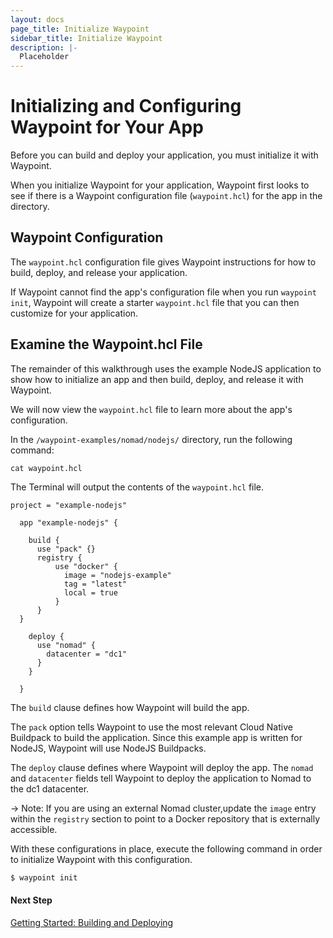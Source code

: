 ```yaml
---
layout: docs
page_title: Initialize Waypoint
sidebar_title: Initialize Waypoint
description: |-
  Placeholder
---
```


# Initializing and Configuring Waypoint for Your App

Before you can build and deploy your application, you must initialize it with Waypoint.

When you initialize Waypoint for your application, Waypoint first looks to see if there is a Waypoint configuration file (`waypoint.hcl`) for the app in the directory.

## Waypoint Configuration

The `waypoint.hcl` configuration file gives Waypoint instructions for how to build, deploy, and release your application.

If Waypoint cannot find the app's configuration file when you run `waypoint init`, Waypoint will create a starter `waypoint.hcl` file that you can then customize for your application.

## Examine the Waypoint.hcl File

The remainder of this walkthrough uses the example NodeJS application to show how to initialize an app and then build, deploy, and release it with Waypoint.

We will now view the `waypoint.hcl` file to learn more about the app's configuration.

In the `/waypoint-examples/nomad/nodejs/` directory, run the following command:

```shell
cat waypoint.hcl
```

The Terminal will output the contents of the `waypoint.hcl` file.

```shell
project = "example-nodejs"

  app "example-nodejs" {

    build {
      use "pack" {}
      registry {
          use "docker" {
            image = "nodejs-example"
            tag = "latest"
            local = true
          }
      }
  }

    deploy {
      use "nomad" {
        datacenter = "dc1"
      }
    }

  }
```

The `build` clause defines how Waypoint will build the app.

The `pack` option tells Waypoint to use the most relevant Cloud Native
Buildpack to build the application. Since this example app is written for NodeJS, Waypoint will use NodeJS Buildpacks.

The `deploy` clause defines where Waypoint will deploy the app. The `nomad` and `datacenter` fields tell Waypoint to deploy the application to Nomad to the dc1 datacenter.

-> Note: If you are using an external Nomad cluster,update the `image` entry within the `registry` section to point to a Docker repository that is externally accessible.

With these configurations in place, execute the following command in order to initialize Waypoint with this configuration.

```bash
$ waypoint init
```

#### Next Step

[Getting Started: Building and Deploying](/docs/getting-started/nomad-example-app/deploy-app)
